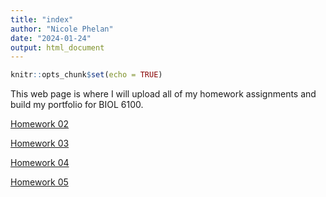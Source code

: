 ```yaml
---
title: "index"
author: "Nicole Phelan"
date: "2024-01-24"
output: html_document
---
```


```r
knitr::opts_chunk$set(echo = TRUE)
```

This web page is where I will upload all of my homework assignments and build my portfolio for BIOL 6100.

[Homework 02](NewPage.html)

[Homework 03](Homework3.html)

[Homework 04](Homework4.html)

[Homework 05](Homework5.html)